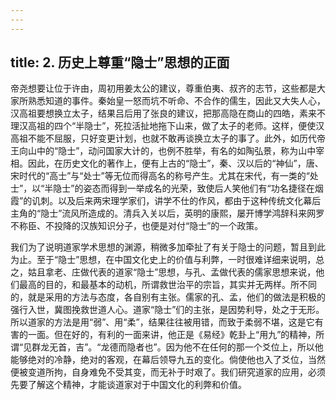 ```yaml
---
---
---
```

title: 2. 历史上尊重“隐士”思想的正面
---




帝尧想要让位于许由，周初用姜太公的建议，尊重伯夷、叔齐的志节，这些都是大家所熟悉知道的事件。秦始皇一怒而坑不听命、不合作的儒生，因此又大失人心，汉高祖要想换立太子，结果吕后用了张良的建议，把那高隐在商山的四皓，素来不理汉高祖的四个“半隐士”，死拉活扯地拖下山来，做了太子的老师。这样，便使汉高祖不能不屈服，只好变更计划，也就不敢再谈换立太子的事了。此外，如历代帝王向山中的“隐士”，动问国家大计的，也例不胜举，有名的如陶弘景，称为山中宰相。因此，在历史文化的著作上，便有上古的“隐士”，秦、汉以后的“神仙”，唐、宋时代的“高士”与“处士”等无位而得高名的称号产生。尤其在宋代，有一类的“处士”，以“半隐士”的姿态而得到一举成名的光荣，致使后人笑他们有“功名捷径在烟霞”的讥刺。以及后来两宋理学家们，讲学不仕的作风，都由于这种传统文化幕后主角的“隐士”流风所造成的。清兵入关以后，英明的康熙，屡开博学鸿辞科来网罗不称臣、不投降的汉族知识分子，也便是对付“隐士”的一个政策。

我们为了说明道家学术思想的渊源，稍微多加牵扯了有关于隐士的问题，暂且到此为止。至于“隐士”思想，在中国文化史上的价值与利弊，一时很难详细来说明，总之，姑且拿老、庄做代表的道家“隐士”思想，与孔、孟做代表的儒家思想来说，他们最高的目的，和最基本的动机，所谓救世治平的宗旨，其实并无两样。所不同的，就是采用的方法与态度，各自别有主张。儒家的孔、孟，他们的做法是积极的强行入世，冀图挽救世道人心。道家“隐士”们的主张，是因势利导，处之于无形。所以道家的方法是用“弱”、用“柔”，结果往往被用错，而致于柔弱不堪，这是它有害的一面。但在好的，有利的一面来讲，他正是《易经》乾卦上“用九”的精神，所谓“见群龙无首，吉”。“龙德而隐者也”。因为他不在任何的那一个爻位上，所以他能够绝对的冷静，绝对的客观，在幕后领导九五的变化。倘使他也入了爻位，当然便被变道所拘，自身难免不受其变，而无补于时艰了。我们研究道家的应用，必须先要了解这个精神，才能谈道家对于中国文化的利弊和价值。